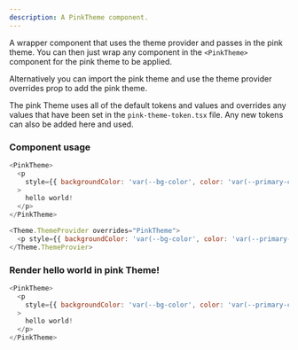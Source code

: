```yaml
---
description: A PinkTheme component.
---
```



A wrapper component that uses the theme provider and passes in the pink theme. You can then just wrap any component in the `<PinkTheme>` component for the pink theme to be applied.

Alternatively you can import the pink theme and use the theme provider overrides prop to add the pink theme.

The pink Theme uses all of the default tokens and values and overrides any values that have been set in the `pink-theme-token.tsx` file. Any new tokens can also be added here and used.

### Component usage

```js
<PinkTheme>
  <p
    style={{ backgroundColor: 'var(--bg-color', color: 'var(--primary-color)' }}
  >
    hello world!
  </p>
</PinkTheme>
```

```js
<Theme.ThemeProvider overrides="PinkTheme">
  <p style={{ backgroundColor: 'var(--bg-color', color: 'var(--primary-color)' }}>hello world!</p>
</Theme.ThemeProvier>
```

### Render hello world in pink Theme!

```js live
<PinkTheme>
  <p
    style={{ backgroundColor: 'var(--bg-color', color: 'var(--primary-color)' }}
  >
    hello world!
  </p>
</PinkTheme>
```
